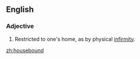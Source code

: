 ==English==
===Adjective===
{{en-adj|-}}

#Restricted to one's home, as by physical [[infirmity]].

[[zh:housebound]]